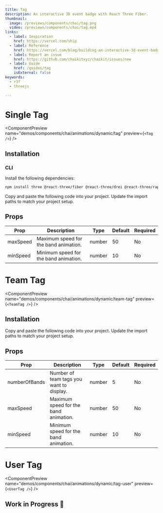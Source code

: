 ```yaml
---
title: Tag
description: An interactive 3D event badge with React Three Fiber.
thumbnail:
  image: /previews/components/chai/tag.png
  video: /previews/components/chai/tag.mp4
links:
  - label: Inspiration
    href: https://vercel.com/ship
  - label: Reference
    href: https://vercel.com/blog/building-an-interactive-3d-event-badge-with-react-three-fiber
  - label: Report an issue
    href: https://github.com/chaikitxyz/chaikit/issues/new
  - label: Guide
    href: /guides/tag
    isExternal: false
keywords:
  - r3f
  - threejs
  
---
```


# Single Tag

<ComponentPreview
  name="demos/components/chai/animations/dynamic/tag"
  preview={`<Tag />`}
/>

## Installation

### CLI 

<CopyComponent  component="tag" />

<Steps>
  <Step>Install the following dependencies:</Step>

```bash
npm install three @react-three/fiber @react-three/drei @react-three/rapier meshline leva
```

  <Step>Copy and paste the following code into your project.</Step>
  <ComponentSourcej name="components/chai/tag" />
  <Step>Update the import paths to match your project setup.</Step>
</Steps>

## Props 

| Prop      | Description                         | Type   | Default | Required |
|-----------|-------------------------------------|--------|---------|----------|
| maxSpeed  | Maximum speed for the band animation. | number | 50      | No       |
| minSpeed  | Minimum speed for the band animation. | number | 10      | No       |

# Team Tag

<ComponentPreview
  name="demos/components/chai/animations/dynamic/team-tag"
  preview={`<TeamTag />`}
/>

## Installation

<Steps>
  <Step>Copy and paste the following code into your project.</Step>
  <ComponentSourcej name="components/chai/team-tag" />
  <Step>Update the import paths to match your project setup.</Step>
</Steps>

## Props 

| Prop      | Description                         | Type   | Default | Required |
|-----------|-------------------------------------|--------|---------|----------|
| numberOfBands  | Number of team tags you want to display. | number | 5      | No       |
| maxSpeed  | Maximum speed for the band animation. | number | 50      | No       |
| minSpeed  | Minimum speed for the band animation. | number | 10      | No       |


# User Tag

<ComponentPreview
  name="demos/components/chai/animations/dynamic/tag-user"
  preview={`<UserTag />`}
/>

## Work in Progress 🚧